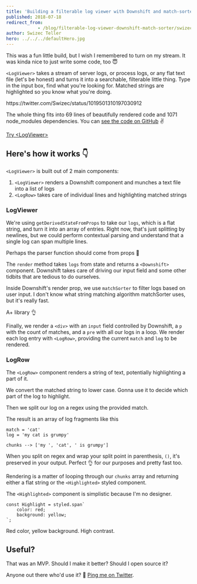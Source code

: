 ```yaml
---
title: 'Building a filterable log viewer with Downshift and match-sorter'
published: 2018-07-18
redirect_from: 
            - /blog/filterable-log-viewer-downshift-match-sorter/swizec/8512
author: Swizec Teller
hero: ../../../defaultHero.jpg
---
```

This was a fun little build, but I wish I remembered to turn on my stream. It was kinda nice to just write some code, too 😇



`<LogViewer>` takes a stream of server logs, or process logs, or any flat text file (let's be honest) and turns it into a searchable, filterable little thing. Type in the input box, find what you're looking for. Matched strings are highlighted so you know what you're doing.



https&#x3A;//twitter.com/Swizec/status/1019501310197030912



The whole thing fits into 69 lines of beautifully rendered code and 1071 node_modules dependencies. You can [see the code on GitHub](https://github.com/Swizec/log-viewer) ✌️



[Try &lt;LogViewer>](https://dist-thnnqblnuk.now.sh/)





## Here's how it works 👇



`<LogViewer>` is built out of 2 main components:



1. `<LogViewer>` renders a Downshift component and munches a text file into a list of logs
2. `<LogRow>` takes care of individual lines and highlighting matched strings



### LogViewer





We're using `getDerivedStateFromProps` to take our `logs`, which is a flat string, and turn it into an array of entries. Right now, that's just splitting by newlines, but we could perform contextual parsing and understand that a single log can span multiple lines.



Perhaps the parser function should come from props 🤔



The `render` method takes `logs` from state and returns a `<Downshift>` component. Downshift takes care of driving our input field and some other tidbits that are tedious to do ourselves.



Inside Downshift's render prop, we use `matchSorter` to filter logs based on user input. I don't know what string matching algorithm matchSorter uses, but it's really fast.



A+ library 👌



Finally, we render a `<div>` with an `input` field controlled by Downshift, a `p` with the count of matches, and a `pre` with all our logs in a loop. We render each log entry with `<LogRow>`, providing the current `match` and `log` to be rendered.



### LogRow



The `<LogRow>` component renders a string of text, potentially highlighting a part of it.





We convert the matched string to lower case. Gonna use it to decide which part of the log to highlight.



Then we split our log on a regex using the provided match.



The result is an array of log fragments like this



```
match = 'cat'
log = 'my cat is grumpy'

chunks --> ['my ', 'cat', ' is grumpy']
```



When you split on regex and wrap your split point in parenthesis, `()`, it's preserved in your output. Perfect 👌 for our purposes and pretty fast too.



Rendering is a matter of looping through our `chunks` array and returning either a flat string or the `<Highlighted>` styled component.



The `<Highlighted>` component is simplistic because I'm no designer.



```
const Highlight = styled.span`
    color: red;
    background: yellow;
`;
```



Red color, yellow background. High contrast.



## Useful?



That was an MVP. Should I make it better? Should I open source it?



Anyone out there who'd use it? 🤨 [Ping me on Twitter](http://twitter.com/swizec).